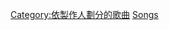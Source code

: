 {{NoteTA
|1=zh-cn:泰勒·斯威夫特; zh-hk:泰勒·斯威夫特; zh-my:泰莱·史薇芙特 ;zh-tw:泰勒絲
}}
{{Category explanation|'''[[泰勒·斯威夫特|泰勒·斯威夫特]]'''製作的歌曲。關於泰勒·斯威夫特創作或聯合創作的歌曲，請見「[[:Category:泰勒·斯威夫特创作的歌曲|:Category:泰勒·斯威夫特创作的歌曲]]」。關於泰勒·斯威夫特的歌曲，請見「[[:Category:泰勒·斯威夫特歌曲|:Category:泰勒·斯威夫特歌曲]]」}}

{{DEFAULTSORT:Swift, Taylor}}
[[Category:依製作人劃分的歌曲|Category:依製作人劃分的歌曲]]
[[Category:泰勒·斯威夫特|Songs]]